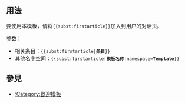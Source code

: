 <noinclude>{{template doc page viewed directly}}</noinclude>
{{Twinkle standard installation}}<!-- 在本行下編輯模板說明 -->

== 用法 ==
要使用本模板，请将<tt><nowiki>{{subst:firstarticle}}</nowiki></tt>加入到用户的对话页。

参数：
*相关条目：<tt><nowiki>{{subst:firstarticle|</nowiki>'''条目'''<nowiki>}}</nowiki></tt>
*其他名字空间：<tt><nowiki>{{subst:firstarticle|</nowiki>'''模板名称'''<nowiki>|namespace=</nowiki>'''Template'''<nowiki>}}</nowiki></tt>
== 參見 ==
*[[:Category:歡迎模板]] 
<includeonly>
<!-- 本行下加入模板的分類 -->
[[Category:歡迎模板|{{PAGENAME}}]]

<!-- 本行下加入模板的跨語言鏈接 -->
</includeonly>
